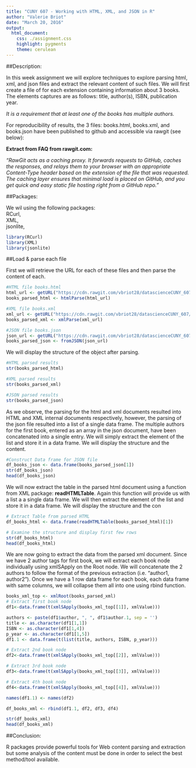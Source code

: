 ```yaml
---
title: "CUNY 607 - Working with HTML, XML, and JSON in R"
author: "Valerie Briot"
date: "March 20, 2016"
output: 
  html_document:
    css: ./assignment.css
    highlight: pygments
    theme: cerulean
---
```


##Description:

In this week assignment we will explore techniques to explore parsing html, xml, and json files and extract the relevant content of such files.
We will first create a file of for each extension containing information about 3 books.  
The elements captures are as follows: title, author(s), ISBN, publication year.  
  
_It is a requirement that at least one of the books has multiple authors._  

For reproducibility of results, the 3 files: books.html, books.xml, and books.json have been published to github and accessible via rawgit (see below):  

__Extract from FAQ from rawgit.com:__  

_"RawGit acts as a caching proxy. It forwards requests to GitHub, caches the responses, and relays them to your browser with an appropriate Content-Type header based on the extension of the file that was requested. The caching layer ensures that minimal load is placed on GitHub, and you get quick and easy static file hosting right from a GitHub repo."_  

##Packages:  
  
We wil using the following packages:  
RCurl,  
XML,  
jsonlite,  

```r
library(RCurl)
library(XML)
library(jsonlite)
```
  
##Load & parse each file  
  
First we will retrieve the URL for each of these files and then parse the content of each.    
 
```r
#HTML file books.html
html_url <- getURL("https://cdn.rawgit.com/vbriot28/datascienceCUNY_607/master/books.html")
books_parsed_html <- htmlParse(html_url)

#XML file books.xml
xml_url <- getURL("https://cdn.rawgit.com/vbriot28/datascienceCUNY_607/master/books.xml")
books_parsed_xml <- xmlParse(xml_url)

#JSON file books.json
json_url <- getURL("https://cdn.rawgit.com/vbriot28/datascienceCUNY_607/master/books.json")
books_parsed_json <- fromJSON(json_url)

```
  
We will display the structure of the object after parsing.  
```r
#HTML parsed results
str(books_parsed_html)

#XML parsed results
str(books_parsed_xml)

#JSON parsed results
str(books_parsed_json)

```
As we observe, the parsing for the html and xml documents resulted into HTML and XML internal documents respectively, however, the parsing of the json file resulted into a list of a single data frame.  The multiple authors for the first book, entered as an array in the json document, have been concatenated into a single entry.  We will simply extract the element of the list and store it in a data frame.  We will display the structure and the content.
```r
#Construct Data frame for JSON file
df_books_json <- data.frame(books_parsed_json[1])
str(df_books_json)
head(df_books_json)

```

We will now extract the table in the parsed html document using a function from XML package: __readHTMLTable__.  Again this function will provide us with a list a a single data frame.  We will then extract the element of the list and store it in a data frame. We will display the structure and the con
```r
# Extract Table from parsed HTML
df_books_html <- data.frame(readHTMLTable(books_parsed_html)[1])

# Examine the structure and display first few rows
str(df_books_html)
head(df_books_html)

```

We are now going to extract the data from the parsed xml document.  Since we have 2 author tags for first book, we will extract each book node individually using xmlSApply on the Root node.  We will concatenate the 2 authors to follow the format of the previous extraction (i.e. "author1, author2").  Once we have a 1 row data frame for each book, each data frame with same columns, we will collapse them all into one using rbind function.

```r
books_xml_top <- xmlRoot(books_parsed_xml)
# Extract first book node
df1<-data.frame(t(xmlSApply(books_xml_top[[1]], xmlValue)))

authors <- paste(df1$author, ", ", df1$author.1, sep = '') 
title <- as.character(df1[1,1])
ISBN <- as.character(df1[1,4])
p_year <- as.character(df1[1,5])
df1.1 <- data.frame(t(list(title, authors, ISBN, p_year)))

# Extract 2nd book node
df2<-data.frame(t(xmlSApply(books_xml_top[[2]], xmlValue)))

# Extract 3rd book node
df3<-data.frame(t(xmlSApply(books_xml_top[[3]], xmlValue)))

# Extract 4th book node
df4<-data.frame(t(xmlSApply(books_xml_top[[4]], xmlValue)))

names(df1.1) <- names(df2)

df_books_xml <- rbind(df1.1, df2, df3, df4)

str(df_books_xml)
head(df_books_xml)
```

##Conclusion:  

R packages provide powerful tools for Web content parsing and extraction but some analysis of the content must be done in order to select the best method/tool available.

